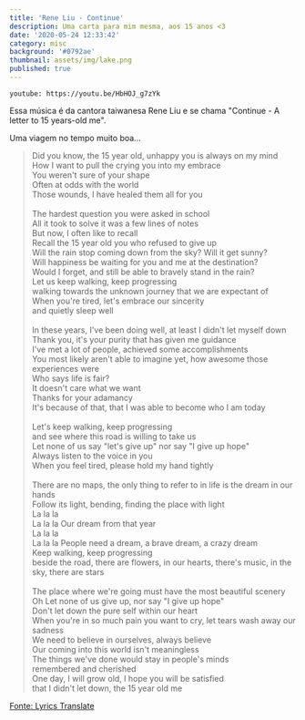 ```yaml
---
title: 'Rene Liu - Continue'
description: Uma carta para mim mesma, aos 15 anos <3
date: '2020-05-24 12:33:42'
category: misc
background: '#0792ae'
thumbnail: assets/img/lake.png
published: true
---
```


`youtube: https://youtu.be/HbHOJ_g7zYk`

Essa música é da cantora taiwanesa Rene Liu e se chama "Continue - A letter to 15 years-old me". 

Uma viagem no tempo muito boa...

<blockquote>
Did you know, the 15 year old, unhappy you is always on my mind<br />
How I want to pull the crying you into my embrace<br />
You weren't sure of your shape<br />
Often at odds with the world<br />
Those wounds, I have healed them all for you<br /><br />
The hardest question you were asked in school<br />
All it took to solve it was a few lines of notes<br />
But now, I often like to recall<br />
Recall the 15 year old you who refused to give up<br />
Will the rain stop coming down from the sky? Will it get sunny?<br />
Will happiness be waiting for you and me at the destination?<br />
Would I forget, and still be able to bravely stand in the rain?<br />
Let us keep walking, keep progressing<br />
walking towards the unknown journey that we are expectant of<br />
When you're tired, let's embrace our sincerity<br />
and quietly sleep well<br /><br />
In these years, I've been doing well, at least I didn't let myself down<br />
Thank you, it's your purity that has given me guidance<br />
I've met a lot of people, achieved some accomplishments<br />
You most likely aren't able to imagine yet, how awesome those experiences were<br />
Who says life is fair?<br />
It doesn't care what we want<br />
Thanks for your adamancy<br />
It's because of that, that I was able to become who I am today<br /><br />
Let's keep walking, keep progressing<br />
and see where this road is willing to take us<br />
Let none of us say "let's give up" nor say "I give up hope"<br />
Always listen to the voice in you<br />
When you feel tired, please hold my hand tightly<br /><br />
There are no maps, the only thing to refer to in life is the dream in our hands<br />
Follow its light, bending, finding the place with light<br />
La la la<br />
La la la Our dream from that year<br />
La la la<br />
La la la People need a dream, a brave dream, a crazy dream<br />
Keep walking, keep progressing<br />
beside the road, there are flowers, in our hearts, there's music, in the sky, there are stars<br /><br />
The place where we're going must have the most beautiful scenery<br />
Oh Let none of us give up, nor say "I give up hope"<br />
Don't let down the pure self within our heart<br />
When you're in so much pain you want to cry, let tears wash away our sadness<br />
We need to believe in ourselves, always believe<br />
Our coming into this world isn't meaningless<br />
The things we've done would stay in people's minds<br />
remembered and cherished<br />
One day, I will grow old, I hope you will be satisfied<br />
that I didn't let down, the 15 year old me<br />
</blockquote>

<a href="https://lyricstranslate.com/en/%E7%BB%A7%E7%BB%AD-%E7%BB%9915%E5%B2%81%E7%9A%84%E8%87%AA%E5%B7%B1-continue-my-15-year-old-self.html">Fonte: Lyrics Translate</a>